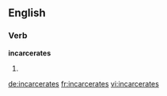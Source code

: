 ==English==

===Verb===
'''incarcerates'''

# {{third-person singular of|[[incarcerate]]}}

[[de:incarcerates]]
[[fr:incarcerates]]
[[vi:incarcerates]]